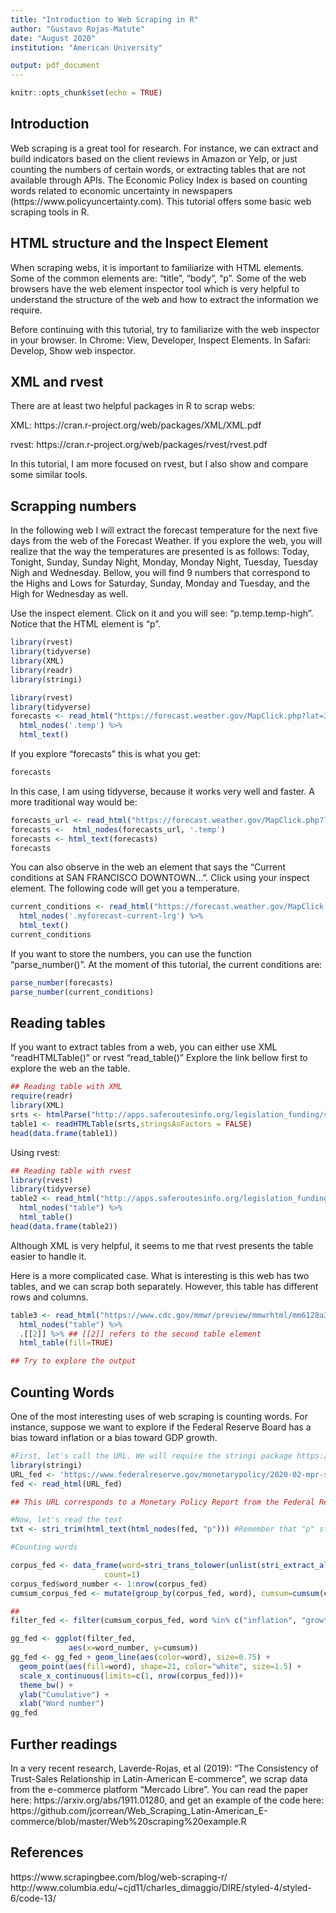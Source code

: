 ```yaml
---
title: "Introduction to Web Scraping in R"
author: "Gustavo Rojas-Matute"
date: "August 2020"
institution: "American University"

output: pdf_document
---
```


```r
knitr::opts_chunk$set(echo = TRUE)
```

## Introduction
Web scraping is a great tool for research. For instance, we can extract and build indicators based on the client reviews in Amazon or Yelp, or just counting the numbers of certain words, or extracting tables that are not available through APIs. The Economic Policy Index is based on counting words related to economic uncertainty in newspapers (https://www.policyuncertainty.com). This tutorial offers some basic web scraping tools in R. 


## HTML structure and the Inspect Element 
When scraping webs, it is important to familiarize with HTML elements. Some of the common elements are: "title", "body", "p". 
Some of the web browsers have the web element inspector tool which is very helpful to understand the structure of the web and how to extract the information we require. 

Before continuing with this tutorial, try to familiarize with the web inspector in your browser.
In Chrome: View, Developer, Inspect Elements. In Safari: Develop, Show web inspector. 


## XML and rvest 

There are at least two helpful packages in R to scrap webs: 

XML: https://cran.r-project.org/web/packages/XML/XML.pdf

rvest: https://cran.r-project.org/web/packages/rvest/rvest.pdf  

In this tutorial, I am more focused on rvest, but I also show and compare some similar tools.  

## Scrapping numbers

In the following web I will extract the forecast temperature for the next five days from the web of the Forecast Weather. If you explore the web, you will realize that the way the temperatures are presented is as follows: Today, Tonight, Sunday, Sunday Night, Monday, Monday Night, Tuesday, Tuesday Nigh and Wednesday. Bellow, you will find 9 numbers that correspond to the Highs and Lows for Saturday, Sunday, Monday and Tuesday, and the High for Wednesday as well. 

Use the inspect element. Click on it and you will see: "p.temp.temp-high". Notice that the HTML element is "p". 

```r
library(rvest)
library(tidyverse)
library(XML)
library(readr)
library(stringi)
```

```r
library(rvest)
library(tidyverse)
forecasts <- read_html("https://forecast.weather.gov/MapClick.php?lat=37.7771&lon=-122.4196#.Xl0j6BNKhTY") %>%
  html_nodes('.temp') %>%
  html_text()
```

If you explore "forecasts" this is what you get:
```r
forecasts
```
In this case, I am using tidyverse, because it works very well and faster. A more traditional way would be:

```r


forecasts_url <- read_html("https://forecast.weather.gov/MapClick.php?lat=37.7771&lon=-122.4196#.Xl0j6BNKhTY") 
forecasts <-  html_nodes(forecasts_url, '.temp') 
forecasts <- html_text(forecasts)
forecasts
```


You can also observe in the web an element that says the "Current conditions at SAN FRANCISCO DOWNTOWN...". Click using your inspect element. The following code will get you a temperature. 
```r

current_conditions <- read_html("https://forecast.weather.gov/MapClick.php?lat=37.7771&lon=-122.4196#.Xl0j6BNKhTY") %>%
  html_nodes('.myforecast-current-lrg') %>%
  html_text()
current_conditions
```

If you want to store the numbers, you can use the function "parse_number()". At the moment of this tutorial, the current conditions are: 

```r


parse_number(forecasts)
parse_number(current_conditions)

```



## Reading tables 
If you want to extract tables from a web, you can either use XML "readHTMLTable()" or rvest "read_table()"
Explore the link bellow first to explore the web an the table. 

```r
## Reading table with XML
require(readr)
library(XML)
srts <- htmlParse("http://apps.saferoutesinfo.org/legislation_funding/state_apportionment.cfm")
table1 <- readHTMLTable(srts,stringsAsFactors = FALSE)
head(data.frame(table1))
```

Using rvest:

```r
## Reading table with rvest
library(rvest)
library(tidyverse)
table2 <- read_html("http://apps.saferoutesinfo.org/legislation_funding/state_apportionment.cfm") %>%
  html_nodes("table") %>%
  html_table()
head(data.frame(table2))
```

Although XML is very helpful, it seems to me that rvest presents the table easier to handle it. 

Here is a more complicated case. What is interesting is this web has two tables, and we can scrap both separately. However, this table has different rows and columns. 

``` r
table3 <- read_html("https://www.cdc.gov/mmwr/preview/mmwrhtml/mm6128a3.htm?s_cid=mm6128a3_e%0d%0a") %>%
  html_nodes("table") %>%
  .[[2]] %>% ## [[2]] refers to the second table element
  html_table(fill=TRUE)

## Try to explore the output 

```


## Counting Words

One of the most interesting uses of web scraping is counting words. For instance, suppose we want to explore if the Federal Reserve Board has a bias toward inflation or a bias toward GDP growth. 

```r
#First, let's call the URL. We will require the stringi package https://cran.r-project.org/web/packages/stringi/stringi.pdf
library(stringi)
URL_fed <- 'https://www.federalreserve.gov/monetarypolicy/2020-02-mpr-summary.htm'
fed <- read_html(URL_fed)

## This URL corresponds to a Monetary Policy Report from the Federal Reserve web

#Now, let's read the text 
txt <- stri_trim(html_text(html_nodes(fed, "p"))) #Remember that "p" stands for paragraph in HTML

#Counting words

corpus_fed <- data_frame(word=stri_trans_tolower(unlist(stri_extract_all_words(txt))),
                     count=1)
corpus_fed$word_number <- 1:nrow(corpus_fed)
cumsum_corpus_fed <- mutate(group_by(corpus_fed, word), cumsum=cumsum(count))

## 
filter_fed <- filter(cumsum_corpus_fed, word %in% c("inflation", "growth"))

gg_fed <- ggplot(filter_fed,
             aes(x=word_number, y=cumsum))
gg_fed <- gg_fed + geom_line(aes(color=word), size=0.75) + 
  geom_point(aes(fill=word), shape=21, color="white", size=1.5) + 
  scale_x_continuous(limits=c(1, nrow(corpus_fed)))+
  theme_bw() +
  ylab("Cumulative") +
  xlab("Word number")
gg_fed


```

## Further readings 

In a very recent research, Laverde-Rojas, et al (2019): "The Consistency of Trust-Sales Relationship in Latin-American E-commerce",  we scrap data from the e-commerce platform "Mercado Libre". You can read the paper here: https://arxiv.org/abs/1911.01280, and get an example of the code here: https://github.com/jcorrean/Web_Scraping_Latin-American_E-commerce/blob/master/Web%20scraping%20example.R



## References

https://www.scrapingbee.com/blog/web-scraping-r/
http://www.columbia.edu/~cjd11/charles_dimaggio/DIRE/styled-4/styled-6/code-13/

